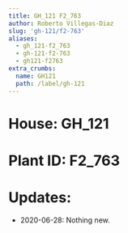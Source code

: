```yaml
---
title: GH_121 F2_763
author: Roberto Villegas-Diaz
slug: 'gh-121/f2-763'
aliases:
  - gh_121-f2_763
  - gh-121-f2-763
  - gh121-f2763
extra_crumbs:
  name: GH121
  path: /label/gh-121
---
```


# **House**: GH_121
# **Plant ID**: F2_763
# **Updates**: 
 - 2020-06-28: Nothing new.
